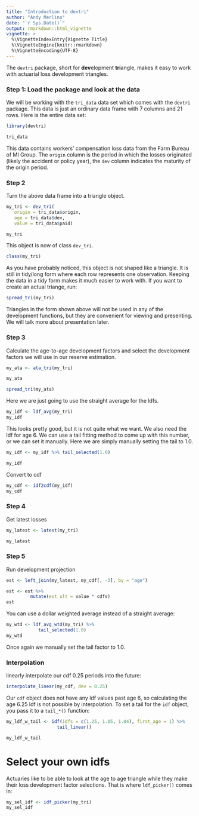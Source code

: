 ```yaml
---
title: "Introduction to devtri"
author: "Andy Merlino"
date: "`r Sys.Date()`"
output: rmarkdown::html_vignette
vignette: >
  %\VignetteIndexEntry{Vignette Title}
  %\VignetteEngine{knitr::rmarkdown}
  %\VignetteEncoding{UTF-8}
---
```


The `devtri` package, short for **dev**elopment **tri**angle, makes it easy to work with actuarial loss development triangles.

### Step 1: Load the package and look at the data

We will be working with the `tri_data` data set which comes with the `devtri` package.  This data is just an ordinary data frame with 7 columns and 21 rows.  Here is the entire data set:

```r
library(devtri)

tri_data
```

This data contains workers' compensation loss data from the Farm Bureau of MI Group.  The `origin` column is the period in which the losses originated (likely the accident or policy year), the `dev` column indicates the maturity of the origin period.

### Step 2

Turn the above data frame into a triangle object.

```r
my_tri <- dev_tri(
   origin = tri_data$origin,
   age = tri_data$dev,
   value = tri_data$paid)

my_tri
```

This object is now of class `dev_tri`.

```r
class(my_tri)
```

As you have probably noticed, this object is not shaped like a triangle.  It is still in tidy/long form where each row represents one observation.  Keeping the data in a tidy form makes it much easier to work with. If you want to create an actual triange, run: 

```r
spread_tri(my_tri)
```

Triangles in the form shown above will not be used in any of the development functions, but they are convenient for viewing and presenting.  We will talk more about presentation later.

### Step 3

Calculate the age-to-age development factors and select the development factors we will use in our reserve estimation.

```r
my_ata <- ata_tri(my_tri)

my_ata
```

```r
spread_tri(my_ata)
```

Here we are just going to use the straight average for the ldfs.

```r
my_idf <- ldf_avg(my_tri)
my_idf
```

This looks pretty good, but it is not quite what we want.  We also need the ldf for age 6.  We can use a tail fitting method to come up with this number, or we can set it manually.  Here we are simply manually setting the tail to 1.0.

```r
my_idf <- my_idf %>% tail_selected(1.0)

my_idf
```

Convert to cdf

```r
my_cdf <- idf2cdf(my_idf)
my_cdf
```

### Step 4

Get latest losses

```r
my_latest <- latest(my_tri)

my_latest
```

### Step 5

Run development projection

```r
est <- left_join(my_latest, my_cdf[, -3], by = "age")

est <- est %>%
         mutate(est_ult = value * cdfs)
est
```

You can use a dollar weighted average instead of a straight average: 

```r
my_wtd <- ldf_avg_wtd(my_tri) %>%
            tail_selected(1.0)
my_wtd
```

Once again we manually set the tail factor to 1.0.

### Interpolation

linearly interpolate our cdf 0.25 periods into the future:

```r
interpolate_linear(my_cdf, dev = 0.25) 
```

Our `cdf` object does not have any ldf values past age 6, so calculating the age 6.25 ldf is not possible by interpolation.  To set a tail for the `idf` object, you pass it to a `tail_*()` function:

```r
my_ldf_w_tail <- idf(idfs = c(1.25, 1.05, 1.04), first_age = 1) %>%
                   tail_linear()

my_ldf_w_tail
```

# Select your own idfs

Actuaries like to be able to look at the age to age triangle while they make their loss development factor selections.  That is where `ldf_picker()` comes in:

```r
my_sel_idf <- idf_picker(my_tri)
my_sel_idf
```

